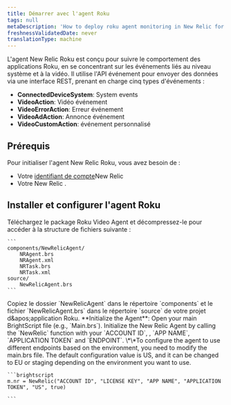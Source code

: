 ```yaml
---
title: Démarrer avec l'agent Roku
tags: null
metaDescription: 'How to deploy roku agent monitoring in New Relic for your apps, including UI, copy/paste, and API options.'
freshnessValidatedDate: never
translationType: machine
---
```


L&apos;agent New Relic Roku est conçu pour suivre le comportement des applications Roku, en se concentrant sur les événements liés au niveau système et à la vidéo. Il utilise l&apos;API événement pour envoyer des données via une interface REST, prenant en charge cinq types d&apos;événements :

* **ConnectedDeviceSystem**: System events
* **VideoAction**: Vidéo événement
* **VideoErrorAction**: Erreur événement
* **VideoAdAction**: Annonce événement
* **VideoCustomAction**: événement personnalisé

## Prérequis

Pour initialiser l&apos;agent New Relic Roku, vous avez besoin de :

* Votre [identifiant de compte](/docs/accounts-partnerships/accounts/account-setup/account-id)New Relic
* Votre New Relic <InlinePopover type="licenseKey" />.

## Installer et configurer l&apos;agent Roku

<Steps>
  <Step>
    Téléchargez le package Roku Video Agent et décompressez-le pour accéder à la structure de fichiers suivante :

    ```
    components/NewRelicAgent/
        NRAgent.brs
        NRAgent.xml
        NRTask.brs
        NRTask.xml
    source/
        NewRelicAgent.brs
    ```
  </Step>

  <Step>
    Copiez le dossier `NewRelicAgent` dans le répertoire `components` et le fichier `NewRelicAgent.brs` dans le répertoire `source` de votre projet d&amp;apos;application Roku.
  </Step>

  <Step>
    **Initialize the Agent**: Open your main BrightScript file (e.g., `Main.brs`). Initialize the New Relic Agent by calling the `NewRelic` function with your `ACCOUNT ID`, <InlinePopover type="licenseKey" />, `APP NAME`, `APPLICATION TOKEN` and `ENDPOINT`. \*\*To configure the agent to use different endpoints based on the environment, you need to modify the main.brs file. The default configuration value is US, and it can be changed to EU or staging depending on the environment you want to use.

    ```brightscript
    m.nr = NewRelic("ACCOUNT ID", "LICENSE KEY", "APP NAME", "APPLICATION TOKEN", "US", true)

    ```
  </Step>
</Steps>